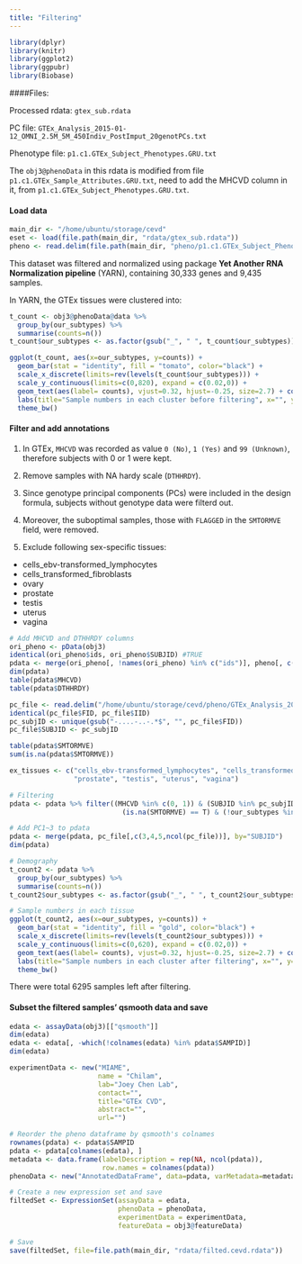```yaml
---
title: "Filtering"
---
```


```R
library(dplyr)
library(knitr)
library(ggplot2)
library(ggpubr)
library(Biobase)
```

####Files: 

Processed rdata: `gtex_sub.rdata`

PC file: `GTEx_Analysis_2015-01-12_OMNI_2.5M_5M_450Indiv_PostImput_20genotPCs.txt`

Phenotype file: `p1.c1.GTEx_Subject_Phenotypes.GRU.txt`

The `obj3@phenoData` in this rdata is modified from file `p1.c1.GTEx_Sample_Attributes.GRU.txt`, need to add the MHCVD column in it, from `p1.c1.GTEx_Subject_Phenotypes.GRU.txt`.

#### Load data 
```R
main_dir <- "/home/ubuntu/storage/cevd"
eset <- load(file.path(main_dir, "rdata/gtex_sub.rdata"))
pheno <- read.delim(file.path(main_dir, "pheno/p1.c1.GTEx_Subject_Phenotypes.GRU.txt"), comment.char = "#")
```

This dataset was filtered and normalized using package **Yet Another RNA Normalization pipeline** (YARN), containing 30,333 genes and 9,435 samples.

In YARN, the GTEx tissues were clustered into:
```R
t_count <- obj3@phenoData@data %>%
  group_by(our_subtypes) %>%
  summarise(counts=n())
t_count$our_subtypes <- as.factor(gsub("_", " ", t_count$our_subtypes))

ggplot(t_count, aes(x=our_subtypes, y=counts)) +
  geom_bar(stat = "identity", fill = "tomato", color="black") + 
  scale_x_discrete(limits=rev(levels(t_count$our_subtypes))) +
  scale_y_continuous(limits=c(0,820), expand = c(0.02,0)) +
  geom_text(aes(label= counts), vjust=0.32, hjust=-0.25, size=2.7) + coord_flip() +
  labs(title="Sample numbers in each cluster before filtering", x="", y="sample #") +
  theme_bw()

```

#### Filter and add annotations

1. In GTEx, `MHCVD` was recorded as value `0 (No)`, `1 (Yes)` and `99 (Unknown)`, therefore subjects with 0 or 1 were kept.

2. Remove samples with NA hardy scale (`DTHHRDY`).

3. Since genotype principal components (PCs) were included in the design formula, subjects without genotype data were filterd out. 

4. Moreover, the suboptimal samples, those with `FLAGGED` in the `SMTORMVE` field, were removed. 

5. Exclude following sex-specific tissues: 

- cells_ebv-transformed_lymphocytes
- cells_transformed_fibroblasts
- ovary
- prostate
- testis
- uterus
- vagina

```R
# Add MHCVD and DTHHRDY columns
ori_pheno <- pData(obj3)
identical(ori_pheno$ids, ori_pheno$SUBJID) #TRUE
pdata <- merge(ori_pheno[, !names(ori_pheno) %in% c("ids")], pheno[, c("SUBJID", "DTHHRDY", "MHCVD")], by="SUBJID")
dim(pdata)
table(pdata$MHCVD)
table(pdata$DTHHRDY)

pc_file <- read.delim("/home/ubuntu/storage/cevd/pheno/GTEx_Analysis_2015-01-12_OMNI_2.5M_5M_450Indiv_PostImput_20genotPCs.txt")
identical(pc_file$FID, pc_file$IID)
pc_subjID <- unique(gsub("-....-..-.*$", "", pc_file$FID))
pc_file$SUBJID <- pc_subjID

table(pdata$SMTORMVE)
sum(is.na(pdata$SMTORMVE))

ex_tissues <- c("cells_ebv-transformed_lymphocytes", "cells_transformed_fibroblasts", "ovary",
                "prostate", "testis", "uterus", "vagina")

# Filtering
pdata <- pdata %>% filter((MHCVD %in% c(0, 1)) & (SUBJID %in% pc_subjID) & (is.na(DTHHRDY) == F) &
                            (is.na(SMTORMVE) == T) & (!our_subtypes %in% ex_tissues))

# Add PC1~3 to pdata
pdata <- merge(pdata, pc_file[,c(3,4,5,ncol(pc_file))], by="SUBJID")
dim(pdata)
```


```R
# Demography
t_count2 <- pdata %>%
  group_by(our_subtypes) %>%
  summarise(counts=n())
t_count2$our_subtypes <- as.factor(gsub("_", " ", t_count2$our_subtypes))

# Sample numbers in each tissue
ggplot(t_count2, aes(x=our_subtypes, y=counts)) +
  geom_bar(stat = "identity", fill = "gold", color="black") + 
  scale_x_discrete(limits=rev(levels(t_count2$our_subtypes))) +
  scale_y_continuous(limits=c(0,620), expand = c(0.02,0)) +
  geom_text(aes(label= counts), vjust=0.32, hjust=-0.25, size=2.7) + coord_flip() +
  labs(title="Sample numbers in each cluster after filtering", x="", y="sample #") +
  theme_bw()
```
There were total 6295 samples left after filtering.


#### Subset the filtered samples' qsmooth data and save

```R
edata <- assayData(obj3)[["qsmooth"]]
dim(edata)
edata <- edata[, -which(!colnames(edata) %in% pdata$SAMPID)]
dim(edata)

experimentData <- new("MIAME",
                      name = "Chilam",
                      lab="Joey Chen Lab",
                      contact="",
                      title="GTEx CVD",
                      abstract="",
                      url="")

# Reorder the pheno dataframe by qsmooth's colnames
rownames(pdata) <- pdata$SAMPID
pdata <- pdata[colnames(edata), ]
metadata <- data.frame(labelDescription = rep(NA, ncol(pdata)),
                       row.names = colnames(pdata))
phenoData <- new("AnnotatedDataFrame", data=pdata, varMetadata=metadata)

# Create a new expression set and save
filtedSet <- ExpressionSet(assayData = edata,
                           phenoData = phenoData,
                           experimentData = experimentData,
                           featureData = obj3@featureData)

# Save
save(filtedSet, file=file.path(main_dir, "rdata/filted.cevd.rdata"))
```




